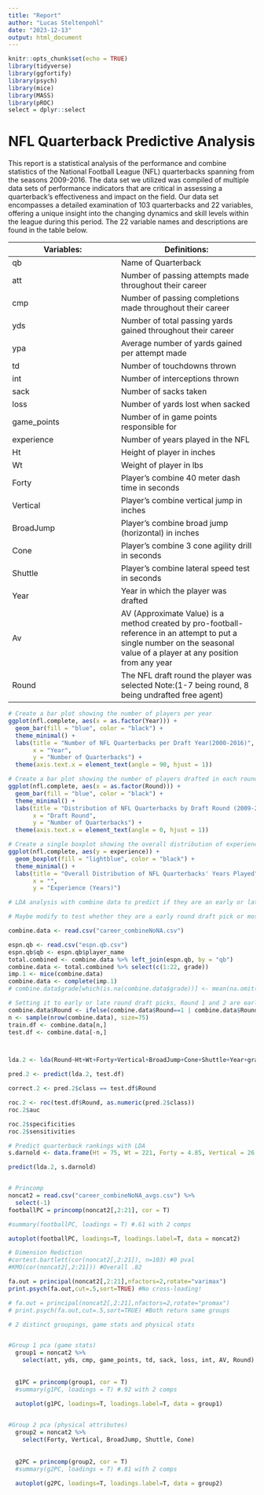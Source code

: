 ```yaml
---
title: "Report"
author: "Lucas Steltenpohl"
date: "2023-12-13"
output: html_document
---
```


```r
knitr::opts_chunk$set(echo = TRUE)
library(tidyverse)
library(ggfortify)
library(psych)
library(mice)
library(MASS)
library(pROC)
select = dplyr::select
```

# NFL Quarterback Predictive Analysis

This report is a statistical analysis of the performance and combine statistics of the National Football League (NFL) quarterbacks spanning from the seasons 2009-2016. The data set we utilized was compiled of multiple data sets of performance indicators that are critical in assessing a quarterback's effectiveness and impact on the field. Our data set encompasses a detailed examination of 103 quarterbacks and 22 variables, offering a unique insight into the changing dynamics and skill levels within the league during this period. The 22 variable names and descriptions are found in the table below.  

Variables:             |  Definitions:
---------------------- | ----------------------------
qb                     | Name of Quarterback
att                    | Number of passing attempts made throughout their career
cmp                    | Number of passing completions made throughout their career
yds                    | Number of total passing yards gained throughout their career
ypa                    | Average number of yards gained per attempt made 
td                     | Number of touchdowns thrown 
int                    | Number of interceptions thrown 
sack                   | Number of sacks taken 
loss                   | Number of yards lost when sacked
game_points            | Number of in game points responsible for
experience             | Number of years played in the NFL
Ht                     | Height of player in inches 
Wt                     | Weight of player in lbs
Forty                  | Player's combine 40 meter dash time in seconds 
Vertical               | Player's combine vertical jump in inches 
BroadJump              | Player's combine broad jump (horizontal) in inches
Cone                   | Player's combine 3 cone agility drill in seconds 
Shuttle                | Player's combine lateral speed test in seconds 
Year                   | Year in which the player was drafted 
Av                     | AV (Approximate Value) is a method created by pro-football-reference in an attempt to put a single number on the seasonal value of a player at any position from any year 
Round                  | The NFL draft round the player was selected Note:(1-7 being round, 8 being undrafted free agent)

```r
# Create a bar plot showing the number of players per year
ggplot(nfl.complete, aes(x = as.factor(Year))) + 
  geom_bar(fill = "blue", color = "black") +
  theme_minimal() +
  labs(title = "Number of NFL Quarterbacks per Draft Year(2000-2016)",
       x = "Year",
       y = "Number of Quarterbacks") +
  theme(axis.text.x = element_text(angle = 90, hjust = 1))
```
```r
# Create a bar plot showing the number of players drafted in each round
ggplot(nfl.complete, aes(x = as.factor(Round))) + 
  geom_bar(fill = "blue", color = "black") +
  theme_minimal() +
  labs(title = "Distribution of NFL Quarterbacks by Draft Round (2009-2016)",
       x = "Draft Round",
       y = "Number of Quarterbacks") +
  theme(axis.text.x = element_text(angle = 0, hjust = 1))
```
```r
# Create a single boxplot showing the overall distribution of experience
ggplot(nfl.complete, aes(y = experience)) + 
  geom_boxplot(fill = "lightblue", color = "black") +
  theme_minimal() +
  labs(title = "Overall Distribution of NFL Quarterbacks' Years Played",
       x = "",
       y = "Experience (Years)")
```


```r
# LDA analysis with combine data to predict if they are an early or late round draft pick

# Maybe modify to test whether they are a early round draft pick or most likely a starter for the team compared to a later pick most likely not a starter

combine.data <- read.csv("career_combineNoNA.csv")

espn.qb <- read.csv("espn.qb.csv")
espn.qb$qb <- espn.qb$player_name
total.combined <- combine.data %>% left_join(espn.qb, by = "qb")
combine.data <- total.combined %>% select(c(1:22, grade))
imp.1 <- mice(combine.data)
combine.data <- complete(imp.1)
# combine.data$grade[which(is.na(combine.data$grade))] <- mean(na.omit(combine.data$grade))

# Setting it to early or late round draft picks, Round 1 and 2 are early, 3 and beyond considered late
combine.data$Round <- ifelse(combine.data$Round==1 | combine.data$Round==2, "Early", "Late")
n <- sample(nrow(combine.data), size=75)
train.df <- combine.data[n,]
test.df <- combine.data[-n,]



lda.2 <- lda(Round~Ht+Wt+Forty+Vertical+BroadJump+Cone+Shuttle+Year+grade, data=combine.data)

pred.2 <- predict(lda.2, test.df)

correct.2 <- pred.2$class == test.df$Round

roc.2 <- roc(test.df$Round, as.numeric(pred.2$class))
roc.2$auc

roc.2$specificities
roc.2$sensitivities

# Predict quarterback rankings with LDA
s.darnold <- data.frame(Ht = 75, Wt = 221, Forty = 4.85, Vertical = 26.5, BroadJump = 105, Cone = 6.96, Shuttle = 4.4, Year = 2018, grade = 94)

predict(lda.2, s.darnold)



```


```r
# Princomp
noncat2 = read.csv("career_combineNoNA_avgs.csv") %>%
  select(-1)
footballPC = princomp(noncat2[,2:21], cor = T)

#summary(footballPC, loadings = T) #.61 with 2 comps

autoplot(footballPC, loadings=T, loadings.label=T, data = noncat2)

# Dimension Rediction
#cortest.bartlett(cor(noncat2[,2:21]), n=103) #0 pval
#KMO(cor(noncat2[,2:21])) #Overall .82

fa.out = principal(noncat2[,2:21],nfactors=2,rotate="varimax")
print.psych(fa.out,cut=.5,sort=TRUE) #No cross-loading!

# fa.out = principal(noncat2[,2:21],nfactors=2,rotate="promax")
# print.psych(fa.out,cut=.5,sort=TRUE) #Both return same groups

# 2 distinct groupings, game stats and physical stats


#Group 1 pca (game stats)
  group1 = noncat2 %>%
    select(att, yds, cmp, game_points, td, sack, loss, int, AV, Round)
  
  
  g1PC = princomp(group1, cor = T)
  #summary(g1PC, loadings = T) #.92 with 2 comps
  
  autoplot(g1PC, loadings=T, loadings.label=T, data = group1)


#Group 2 pca (physical attributes)
  group2 = noncat2 %>%
    select(Forty, Vertical, BroadJump, Shuttle, Cone)
  
  
  g2PC = princomp(group2, cor = T)
  #summary(g2PC, loadings = T) #.81 with 2 comps
  
  autoplot(g2PC, loadings=T, loadings.label=T, data = group2) 
```
